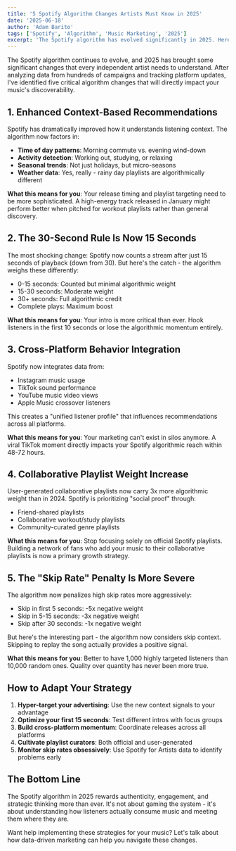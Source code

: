 ```yaml
---
title: '5 Spotify Algorithm Changes Artists Must Know in 2025'
date: '2025-06-18'
author: 'Adam Barito'
tags: ['Spotify', 'Algorithm', 'Music Marketing', '2025']
excerpt: 'The Spotify algorithm has evolved significantly in 2025. Here are the five most critical changes that will impact how your music gets discovered and promoted on the platform.'
---
```


The Spotify algorithm continues to evolve, and 2025 has brought some significant changes that every independent artist needs to understand. After analyzing data from hundreds of campaigns and tracking platform updates, I've identified five critical algorithm changes that will directly impact your music's discoverability.

## 1. Enhanced Context-Based Recommendations

Spotify has dramatically improved how it understands listening context. The algorithm now factors in:

- **Time of day patterns**: Morning commute vs. evening wind-down
- **Activity detection**: Working out, studying, or relaxing
- **Seasonal trends**: Not just holidays, but micro-seasons
- **Weather data**: Yes, really - rainy day playlists are algorithmically different

**What this means for you**: Your release timing and playlist targeting need to be more sophisticated. A high-energy track released in January might perform better when pitched for workout playlists rather than general discovery.

## 2. The 30-Second Rule Is Now 15 Seconds

The most shocking change: Spotify now counts a stream after just 15 seconds of playback (down from 30). But here's the catch - the algorithm weighs these differently:

- 0-15 seconds: Counted but minimal algorithmic weight
- 15-30 seconds: Moderate weight
- 30+ seconds: Full algorithmic credit
- Complete plays: Maximum boost

**What this means for you**: Your intro is more critical than ever. Hook listeners in the first 10 seconds or lose the algorithmic momentum entirely.

## 3. Cross-Platform Behavior Integration

Spotify now integrates data from:

- Instagram music usage
- TikTok sound performance
- YouTube music video views
- Apple Music crossover listeners

This creates a "unified listener profile" that influences recommendations across all platforms.

**What this means for you**: Your marketing can't exist in silos anymore. A viral TikTok moment directly impacts your Spotify algorithmic reach within 48-72 hours.

## 4. Collaborative Playlist Weight Increase

User-generated collaborative playlists now carry 3x more algorithmic weight than in 2024. Spotify is prioritizing "social proof" through:

- Friend-shared playlists
- Collaborative workout/study playlists
- Community-curated genre playlists

**What this means for you**: Stop focusing solely on official Spotify playlists. Building a network of fans who add your music to their collaborative playlists is now a primary growth strategy.

## 5. The "Skip Rate" Penalty Is More Severe

The algorithm now penalizes high skip rates more aggressively:

- Skip in first 5 seconds: -5x negative weight
- Skip in 5-15 seconds: -3x negative weight
- Skip after 30 seconds: -1x negative weight

But here's the interesting part - the algorithm now considers skip context. Skipping to replay the song actually provides a positive signal.

**What this means for you**: Better to have 1,000 highly targeted listeners than 10,000 random ones. Quality over quantity has never been more true.

## How to Adapt Your Strategy

1. **Hyper-target your advertising**: Use the new context signals to your advantage
2. **Optimize your first 15 seconds**: Test different intros with focus groups
3. **Build cross-platform momentum**: Coordinate releases across all platforms
4. **Cultivate playlist curators**: Both official and user-generated
5. **Monitor skip rates obsessively**: Use Spotify for Artists data to identify problems early

## The Bottom Line

The Spotify algorithm in 2025 rewards authenticity, engagement, and strategic thinking more than ever. It's not about gaming the system - it's about understanding how listeners actually consume music and meeting them where they are.

Want help implementing these strategies for your music? Let's talk about how data-driven marketing can help you navigate these changes.
